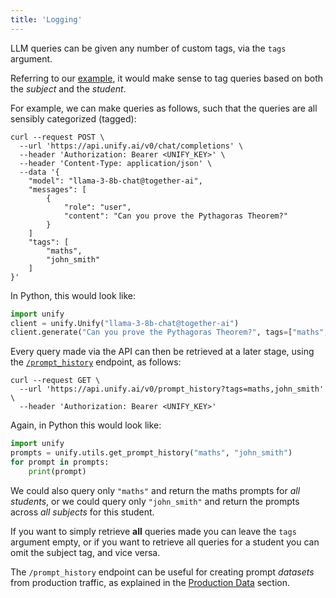 ```yaml
---
title: 'Logging'
---
```


LLM queries can be given any number of custom tags, via the `tags` argument.

Referring to our [example](https://docs.unify.ai/basics/welcome#show-dont-tell),
it would make sense to tag queries based on both the *subject* and the *student*.

For example, we can make queries as follows, such that the queries are all sensibly categorized (tagged):

```shell
curl --request POST \
  --url 'https://api.unify.ai/v0/chat/completions' \
  --header 'Authorization: Bearer <UNIFY_KEY>' \
  --header 'Content-Type: application/json' \
  --data '{
    "model": "llama-3-8b-chat@together-ai",
    "messages": [
        {
            "role": "user",
            "content": "Can you prove the Pythagoras Theorem?"
        }
    ]
    "tags": [
        "maths",
        "john_smith"
    ]
}'
```

In Python, this would look like:

```python
import unify
client = unify.Unify("llama-3-8b-chat@together-ai")
client.generate("Can you prove the Pythagoras Theorem?", tags=["maths", "john_smith"])
```

Every query made via the API can then be retrieved at a later stage, using the
[`/prompt_history`](https://docs.unify.ai/api-reference/benchmarks/get_prompt_history) endpoint, as follows:

```shell
curl --request GET \
  --url 'https://api.unify.ai/v0/prompt_history?tags=maths,john_smith' \
  --header 'Authorization: Bearer <UNIFY_KEY>'
```

Again, in Python this would look like:

```python
import unify
prompts = unify.utils.get_prompt_history("maths", "john_smith")
for prompt in prompts:
    print(prompt)
```

We could also query only `"maths"` and return the maths prompts for *all students*,
or we could query only `"john_smith"` and return the prompts across *all subjects* for this student.

If you want to simply retrieve **all** queries made you can leave the `tags` argument empty,
or if you want to retrieve all queries for a student you can omit the subject tag, and vice versa.

The `/prompt_history`  endpoint can be useful for creating prompt *datasets* from production traffic,
as explained in the [Production Data](https://docs.unify.ai/benchmarking/datasets#production-data) section.